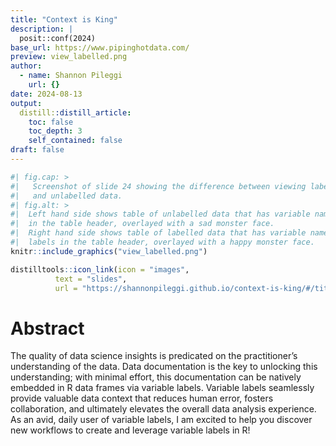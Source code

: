 ```yaml
---
title: "Context is King"
description: |
  posit::conf(2024)
base_url: https://www.pipinghotdata.com/
preview: view_labelled.png
author:
  - name: Shannon Pileggi
    url: {}
date: 2024-08-13
output:
  distill::distill_article:
    toc: false
    toc_depth: 3
    self_contained: false
draft: false
---
```



```r
#| fig.cap: > 
#|   Screenshot of slide 24 showing the difference between viewing labelled
#|   and unlabelled data.
#| fig.alt: >
#|  Left hand side shows table of unlabelled data that has variable names only
#|  in the table header, overlayed with a sad monster face. 
#|  Right hand side shows table of labelled data that has variable names and variable
#|  labels in the table header, overlayed with a happy monster face.
knitr::include_graphics("view_labelled.png")
```



```r
distilltools::icon_link(icon = "images",
          text = "slides",
          url = "https://shannonpileggi.github.io/context-is-king/#/title-slide")
```



# Abstract

The quality of data science insights is predicated on the practitioner’s understanding of the data. Data documentation is the key to unlocking this understanding; with minimal effort, this documentation can be natively embedded in R data frames via variable labels. Variable labels seamlessly provide valuable data context that reduces human error, fosters collaboration, and ultimately elevates the overall data analysis experience. As an avid, daily user of variable labels, I am excited to help you discover new workflows to create and leverage variable labels in R!
